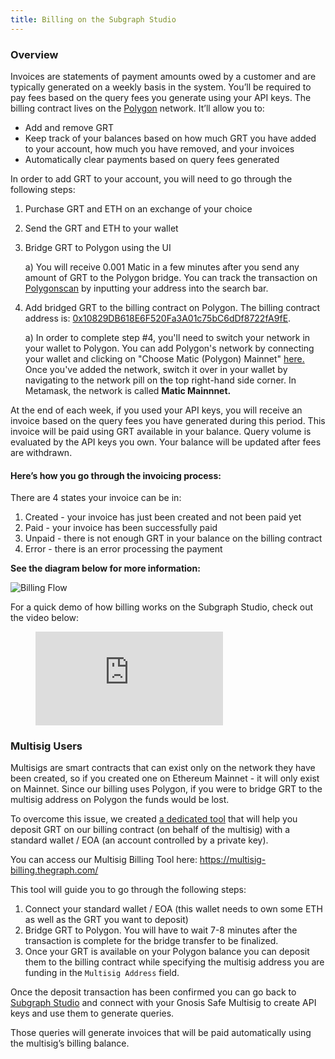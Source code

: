 ```yaml
---
title: Billing on the Subgraph Studio
---
```


### Overview

Invoices are statements of payment amounts owed by a customer and are typically generated on a weekly basis in the system. You’ll be required to pay fees based on the query fees you generate using your API keys. The billing contract lives on the [Polygon](https://polygon.technology/) network. It’ll allow you to:

- Add and remove GRT
- Keep track of your balances based on how much GRT you have added to your account, how much you have removed, and your invoices
- Automatically clear payments based on query fees generated

In order to add GRT to your account, you will need to go through the following steps:

1. Purchase GRT and ETH on an exchange of your choice
2. Send the GRT and ETH to your wallet
3. Bridge GRT to Polygon using the UI

   a) You will receive 0.001 Matic in a few minutes after you send any amount of GRT to the Polygon bridge. You can track the transaction on [Polygonscan](https://polygonscan.com/) by inputting your address into the search bar.

4. Add bridged GRT to the billing contract on Polygon. The billing contract address is: [0x10829DB618E6F520Fa3A01c75bC6dDf8722fA9fE](https://polygonscan.com/address/0x10829DB618E6F520Fa3A01c75bC6dDf8722fA9fE).

   a) In order to complete step #4, you'll need to switch your network in your wallet to Polygon. You can add Polygon's network by connecting your wallet and clicking on "Choose Matic (Polygon) Mainnet" [here.](https://chainlist.org/) Once you've added the network, switch it over in your wallet by navigating to the network pill on the top right-hand side corner. In Metamask, the network is called **Matic Mainnnet.**

At the end of each week, if you used your API keys, you will receive an invoice based on the query fees you have generated during this period. This invoice will be paid using GRT available in your balance. Query volume is evaluated by the API keys you own. Your balance will be updated after fees are withdrawn.

#### Here’s how you go through the invoicing process:

There are 4 states your invoice can be in:

1. Created - your invoice has just been created and not been paid yet
2. Paid - your invoice has been successfully paid
3. Unpaid - there is not enough GRT in your balance on the billing contract
4. Error - there is an error processing the payment

**See the diagram below for more information:**

![Billing Flow](/img/billing-flow.png)

For a quick demo of how billing works on the Subgraph Studio, check out the video below:

<figure className="video-container">
  <iframe
    className="video-iframe"
    src="https://www.youtube.com/embed/UrfIpm-Vlgs"
    title="YouTube video player"
    frameBorder="0"
    allowFullScreen
  ></iframe>
</figure>

### Multisig Users

Multisigs are smart contracts that can exist only on the network they have been created, so if you created one on Ethereum Mainnet - it will only exist on Mainnet. Since our billing uses Polygon, if you were to bridge GRT to the multisig address on Polygon the funds would be lost.

To overcome this issue, we created [a dedicated tool](https://multisig-billing.thegraph.com/) that will help you deposit GRT on our billing contract (on behalf of the multisig) with a standard wallet / EOA (an account controlled by a private key).

You can access our Multisig Billing Tool here: https://multisig-billing.thegraph.com/

This tool will guide you to go through the following steps:

1. Connect your standard wallet / EOA (this wallet needs to own some ETH as well as the GRT you want to deposit)
2. Bridge GRT to Polygon. You will have to wait 7-8 minutes after the transaction is complete for the bridge transfer to be finalized.
3. Once your GRT is available on your Polygon balance you can deposit them to the billing contract while specifying the multisig address you are funding in the `Multisig Address` field.

Once the deposit transaction has been confirmed you can go back to [Subgraph Studio](https://thegraph.com/studio/) and connect with your Gnosis Safe Multisig to create API keys and use them to generate queries.

Those queries will generate invoices that will be paid automatically using the multisig’s billing balance.

